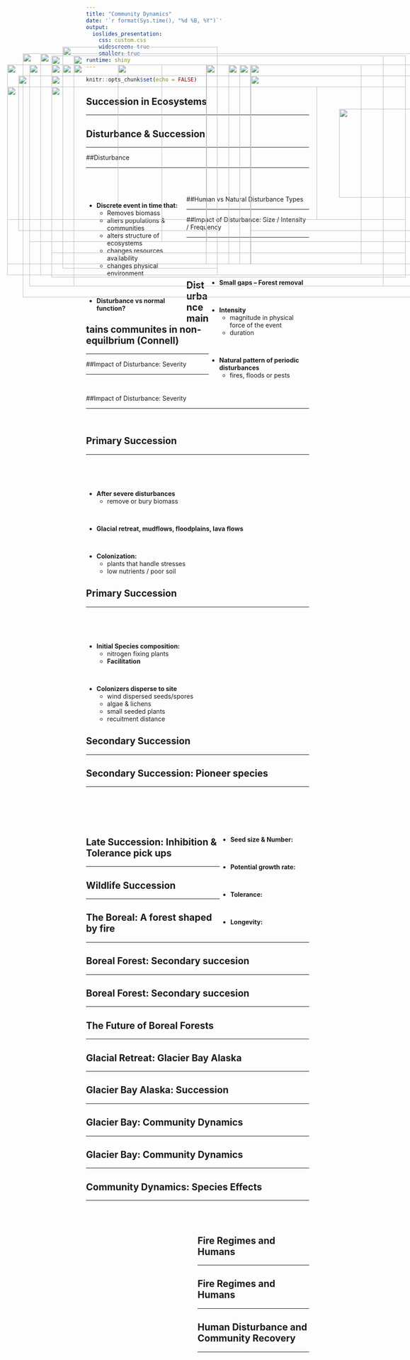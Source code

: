 ```yaml
---
title: "Community Dynamics"
date: '`r format(Sys.time(), "%d %B, %Y")`'
output: 
  ioslides_presentation:
    css: custom.css
    widescreen: true
    smaller: true
runtime: shiny
---
```


```r
knitr::opts_chunk$set(echo = FALSE)
```


## Succession in Ecosystems
<hr>

<IMG STYLE="position:absolute; TOP:175px; LEFT:85px; WIDTH:900px; HEIGHT:550px" SRC="images/succession3.jpg">

## Disturbance & Succession
<hr>

<IMG STYLE="position:absolute; TOP:200px; LEFT:100px; WIDTH:900px; HEIGHT:450px" SRC="images/succession1c.jpg">

##Disturbance
<hr>
<br/>
<br/> 

<div style="float: left; width: 45%;">

* **Discrete event in time that:**
    + Removes biomass
    + alters populations & communities
    + alters structure of ecosystems 
    + changes resources availability
    + changes physical environment

<br/>

* **Disturbance vs normal function?**

</div>
  
<IMG STYLE="position:absolute; TOP:200px; LEFT:550px; WIDTH:500px; HEIGHT:400px" SRC="images/fire.jpg">

##Human vs Natural Disturbance Types
<hr>

<IMG STYLE="position:absolute; TOP:225px; LEFT:75px; WIDTH:450px; HEIGHT:350px" SRC="images/humandisturb.jpg">

<IMG STYLE="position:absolute; TOP:225px; LEFT:600px; WIDTH:450px; HEIGHT:350px" SRC="images/humandisturb2.jpg">

##Impact of Disturbance: Size / Intensity / Frequency 
<hr>
<br/>
<br/>
<br/>

<IMG STYLE="position:absolute; TOP:160px; LEFT:175px; WIDTH:350px; HEIGHT:500px" SRC="images/disturbance4.jpg">

<div style="float: right; width: 45%;">

* **Small gaps -- Forest removal**

<br/>

* **Intensity**
    + magnitude in physical force of the event
    + duration

<br/>

* **Natural pattern of periodic disturbances**
    + fires, floods or pests
 
</div>

## Disturbance maintains communites in non-equilbrium (Connell)
<hr>

<IMG STYLE="position:absolute; TOP:200px; LEFT:100px; WIDTH:300px; HEIGHT:400px" SRC="images/succession_color.png">

<IMG STYLE="position:absolute; TOP:200px; LEFT:500px; WIDTH:600px; HEIGHT:400px" SRC="images/IDH.jpg">

##Impact of Disturbance: Severity
<hr>
<br/>

<IMG STYLE="position:absolute; TOP:200; LEFT:175px; WIDTH:800px; HEIGHT:400px" SRC="images/severity.png">

##Impact of Disturbance: Severity
<hr>
<br/>

<IMG STYLE="position:absolute; TOP:200px; LEFT:200px; WIDTH:700px; HEIGHT:500px" SRC="images/disturbance_trend.png">

## Primary Succession
<hr>
<br/>
<br/>
<br/>

* **After severe disturbances**
    + remove or bury biomass

<br/>

* **Glacial retreat, mudflows, floodplains, lava flows**

<br/>

* **Colonization:**
    + plants that handle stresses
    + low nutrients / poor soil
    
<IMG STYLE="position:absolute; TOP:200px; LEFT:600px; WIDTH:450px; HEIGHT:450px" SRC="images/volcano.jpg">

## Primary Succession
<hr>
<br/>
<br/>
<br/>

* **Initial Species composition:**
    + nitrogen fixing plants
    + **Facilitation**
 
 <br/>
 
* **Colonizers disperse to site**
    + wind dispersed seeds/spores
    + algae & lichens
    + small seeded plants
    + recuitment distance

<IMG STYLE="position:absolute; TOP:200px; LEFT:550px; WIDTH:450px; HEIGHT:450px" SRC="images/crust.jpg">

## Secondary Succession
<hr>

<IMG STYLE="position:absolute; TOP:180px; LEFT:150px; WIDTH:800px; HEIGHT:500px" SRC="images/succession2.jpg">

## Secondary Succession: Pioneer species
<hr>
<br/>
<br/>
<br/>
<br/>

<div style="float: right; width: 40%;">

* **Seed size & Number:**

<br/>

* **Potential growth rate:**

<br/>

* **Tolerance:**

<br/>

* **Longevity:**
</div>

<IMG STYLE="position:absolute; TOP:200px; LEFT:50px; WIDTH:550px; HEIGHT:450px" SRC="images/pioneer.jpg">

## Late Succession: Inhibition & Tolerance pick ups
<hr>

<IMG STYLE="position:absolute; TOP:200px; LEFT:150px; WIDTH:800px; HEIGHT:400px" SRC="images/succession1.png">

## Wildlife Succession
<hr>

<IMG STYLE="position:absolute; TOP:180px; LEFT:200px; WIDTH:700px; HEIGHT:500px" SRC="images/wildlife_succesion.jpg">

## The Boreal: A forest shaped by fire
<hr>

<IMG STYLE="position:absolute; TOP:225px; LEFT:150px; WIDTH:800px; HEIGHT:400px" SRC="images/boreal1.jpg">

## Boreal Forest: Secondary succesion
<hr>

<IMG STYLE="position:absolute; TOP:250px; LEFT:50px; WIDTH:700px; HEIGHT:300px" SRC="images/boreal3.jpg">

<IMG STYLE="position:absolute; TOP:300px; LEFT:800px; WIDTH:200px; HEIGHT:200px" SRC="images/jackpine.jpg">

## Boreal Forest: Secondary succesion
<hr>

<IMG STYLE="position:absolute; TOP:180; LEFT:200px; WIDTH:700px; HEIGHT:500px" SRC="images/boreal_wildlife.jpg">

## The Future of Boreal Forests
<hr>

<IMG STYLE="position:absolute; TOP:200px; LEFT:50px; WIDTH:475px; HEIGHT:475px" SRC="images/boreal5.gif">

<IMG STYLE="position:absolute; TOP:200px; LEFT:550px; WIDTH:450px; HEIGHT:450px" SRC="images/boreal4.gif">

## Glacial Retreat: Glacier Bay Alaska
<hr>

<IMG STYLE="position:absolute; TOP:250px; LEFT:150px; WIDTH:800px; HEIGHT:300px" SRC="images/glacial2.jpg">

## Glacier Bay Alaska: Succession
<hr>

<IMG STYLE="position:absolute; TOP:200px; LEFT:300px; WIDTH:550px; HEIGHT:450px" SRC="images/glacial1.jpg">

## Glacier Bay: Community Dynamics
<hr>

<IMG STYLE="position:absolute; TOP:200px; LEFT:200px; WIDTH:700px; HEIGHT:500px" SRC="images/glacial4.jpg">

## Glacier Bay: Community Dynamics
<hr>

<IMG STYLE="position:absolute; TOP:200px; LEFT:100px; WIDTH:900px; HEIGHT:500px" SRC="images/glacial3.jpeg">

## Community Dynamics: Species Effects
<hr>
<br/>
<br/>
<div style="float: right; width: 50%;">

<IMG STYLE="position:absolute; TOP:200px; LEFT:50px; WIDTH:450px; HEIGHT:450px" SRC="images/cheatgrass.jpg">

<IMG STYLE="position:absolute; TOP:200px; LEFT:575px; WIDTH:450px; HEIGHT:450px" SRC="images/beaver.jpg">

## Fire Regimes and Humans
<hr>

<IMG STYLE="position:absolute; TOP:175px; LEFT:125px; WIDTH:850px; HEIGHT:500px" SRC="images/fire_map.png">

## Fire Regimes and Humans
<hr>

<IMG STYLE="position:absolute; TOP:175px; LEFT:125px; WIDTH:850px; HEIGHT:500px" SRC="images/WUI.gif">

## Human Disturbance and Community Recovery
<hr>

<IMG STYLE="position:absolute; TOP:175px; LEFT:125px; WIDTH:850px; HEIGHT:500px" SRC="images/exxon.png">
